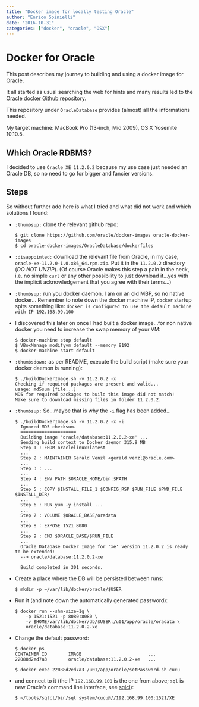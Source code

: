 ```yaml
---
title: "Docker image for locally testing Oracle"
author: "Enrico Spinielli"
date: "2016-10-31"
categories: ["docker", "oracle", "OSX"]
---
```


# Docker for Oracle

This post describes my journey to building and using a docker image for Oracle.

It all started as usual searching the web for hints and many results led to
the [Oracle docker Github repository](https://github.com/oracle/docker-images).

This repository under `OracleDatabase` provides (almost) all the informations needed.

My target machine: MacBook Pro (13-inch, Mid 2009), OS X Yosemite 10.10.5.

## Which Oracle RDBMS?

I decided to use `Oracle XE 11.2.0.2` because my use case just needed an Oracle DB,
so no need to go for bigger and fancier versions.

## Steps

So without further ado here is what I tried and what did not work and which solutions
I found:

* `:thumbsup:` clone the relevant github repo:
  
  ```shell
  $ git clone https://github.com/oracle/docker-images oracle-docker-images
  $ cd oracle-docker-images/OracleDatabase/dockerfiles
  ```

* `:disappointed:` download the relevant file from Oracle, in my case, `oracle-xe-11.2.0-1.0.x86_64.rpm.zip`.
  Put it in the `11.2.0.2` directory (*DO NOT UNZIP*).
  (Of course Oracle makes this step a pain in the neck, i.e. no simple `curl` or
  any other possibility to just download it...yes with the implicit acknowledgement that you
  agree with their terms...)
  
* `:thumbsup:` run you docker daemon. I am on an old MBP, so no native docker...
  Remember to note down the docker machine IP, `docker` startup spits something like:
  ```docker is configured to use the default machine with IP 192.168.99.100```
  
* I discovered this later on once I had built a docker image...for non native docker you need
  to increase the swap memory of your VM:
  
  ```shell
  $ docker-machine stop default
  $ VBoxManage modifyvm default --memory 8192
  $ docker-machine start default
  ```

* `:thumbsdown:` as per README, execute the build script (make sure your docker daemon is running):

  ```shell
  $ ./buildDockerImage.sh -v 11.2.0.2 -x
  Checking if required packages are present and valid...
  usage: md5sum [file...]
  MD5 for required packages to build this image did not match!
  Make sure to download missing files in folder 11.2.0.2.
  ```
  
* `:thumbsup:` So...maybe that is why the `-i` flag has been added...
  
  ```shell
  $ ./buildDockerImage.sh -v 11.2.0.2 -x -i
    Ignored MD5 checksum.
    =====================
    Building image 'oracle/database:11.2.0.2-xe' ...
    Sending build context to Docker daemon 315.9 MB
    Step 1 : FROM oraclelinux:latest
    ...
    Step 2 : MAINTAINER Gerald Venzl <gerald.venzl@oracle.com>
    ...
    Step 3 : ...
    ...
    Step 4 : ENV PATH $ORACLE_HOME/bin:$PATH
    ...
    Step 5 : COPY $INSTALL_FILE_1 $CONFIG_RSP $RUN_FILE $PWD_FILE $INSTALL_DIR/
    ...
    Step 6 : RUN yum -y install ...
    ...
    Step 7 : VOLUME $ORACLE_BASE/oradata
    ...
    Step 8 : EXPOSE 1521 8080
    ...
    Step 9 : CMD $ORACLE_BASE/$RUN_FILE
    ...
    Oracle Database Docker Image for 'xe' version 11.2.0.2 is ready to be extended:
    --> oracle/database:11.2.0.2-xe
    
    Build completed in 301 seconds.
  ```

* Create a place where the DB will be persisted between runs:
  
  ```shell
  $ mkdir -p ~/var/lib/docker/oracle/$USER
  ```

* Run it (and note down the automatically generated password):
  
  ```shell
  $ docker run --shm-size=1g \
      -p 1521:1521 -p 8080:8080 \
      -v $HOME/var/lib/docker/db/$USER:/u01/app/oracle/oradata \
      oracle/database:11.2.0.2-xe
  ```

* Change the default password:
  
  ```shell
  $ docker ps
  CONTAINER ID        IMAGE                         ...
  22088d2ed7a3        oracle/database:11.2.0.2-xe   ...

  $ docker exec 22088d2ed7a3 /u01/app/oracle/setPassword.sh cucu
  ```

* and connect to it (the IP `192.168.99.100` is the one from above;
  `sql` is new Oracle's command line interface,
  see [sqlcl](https://www.oracle.com/technetwork/developer-tools/sqlcl/overview/index.html)):
  
  ```shell
  $ ~/tools/sqlcl/bin/sql system/cucu@//192.168.99.100:1521/XE
  ```
